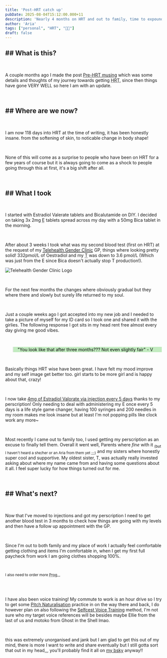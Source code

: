 ```yaml
---
title: 'Post-HRT catch up'
pubDate: 2025-08-04T15:12:00.000+11
description: 'Nearly 4 months on HRT and out to family, time to expound'
author: 'Aria'
tags: ["personal", "HRT", "🏳️‍⚧️"]
draft: false
---
```


<h2 class="text-2xl"><strong>## What is this?</strong></h2>

<br />

A couple months ago I made the post <a href="https://aria.coffee/posts/post-2/" target="_blank">Pre-HRT musing</a> which was some details and thoughts of my journey towards getting <abbr title="Hormone Replacement Therapy">HRT</abbr>, since then things have gone VERY WELL so here I am with an update.

<br />


<h2 class="text-2xl"><strong>## Where are we now?</strong></h2>

<br />

I am now 118 days into HRT at the time of writing, it has been honestly insane. from the softening of skin, to noticable change in body shape!

<br />

None of this will come as a surprise to people who have been on HRT for a few years of course but it is always going to come as a shock to people going through this at first, it's a big shift after all.

<br />

<h2 class="text-2xl"><strong>## What I took</strong></h2>

<br />

I started with Estradiol Valerate tablets and Bicalutamide on DIY. I decided on taking 3x 2mg <abbr title="Estrogen">E</abbr> tablets spread across my day with a 50mg Bica tablet in the morning.

<br />

After about 3 weeks I took what was my second blood test (first on HRT) at the request of my <abbr title="I HIGHLY recomend them if you're in Australia btw">[Telehealth Gender Clinic](https://www.ttgc.com.au)</abbr> GP, things where looking pretty solid! 332pmol/L of Oestradiol and my <abbr title="Testosterone">T</abbr> was down to 3.6 pmol/L (Which was just from the E since Bica doesn't actually stop T production!).

![Telehealth Gender Clinic Logo](https://www.ttgc.com.au/uploads/1/2/6/6/126647645/weebly-title_orig.jpg)

<br />

For the next few months the changes where obviously gradual but they where there and slowly but surely life returned to my soul.

<br />

Just a couple weeks ago I got accepted into my new job and I needed to take a picture of myself for my ID card so I took one and shared it with the girlies. The following response I got sits in my head rent free almost every day giving me good vibes.

<br />

<blockquote style="background-color: #C2EBC0; color: rgb(10 10 10);" class="p-2">"You look like that after three months??? Not even slightly fair" - V</blockquote>

<br />

Basically things HRT wise have been great. I have felt my mood improve and my self image get better too. girl starts to be more girl and is happy about that, crazy!

<br />

I now take [4mg of Estradiol Valorate via injection every 5 days](https://estrannai.se/#i0_cu,4,5,1-4,5,1-4,5,1-4,5,1-4,5,1-4,5,1_c,4,5,1) thanks to my perscription! Only needing to deal with administering my E once every 5 days is a life style game changer, having 100 syringes and 200 needles in my room makes me look insane but at least I'm not popping pills like clock work any more~

<br />

Most recently I came out to family too, I used getting my perscription as an excuse to finally tell them. Overall it went well, Parents where *fine* with it <sub>(but I haven't heard a she/her or an Aria from them yet ;;;)</sub> and my sisters where honestly super cool and supportive. My oldest sister, T, was actually really invested asking about where my name came from and having some questions about it all. I feel super lucky for how things turned out for me.

<br />

<h2 class="text-2xl"><strong>## What's next?</strong></h2>

<br />

Now that I've moved to injections and got my perscription I need to get another blood test in 3 months to check how things are going with my levels and then have a follow up appointment with the GP.

<br />

Since I'm out to both family and my place of work I actually feel comfortable getting clothing and items I'm comfortable in, when I get my first full paycheck from work I am going clothes shopping 100%.

<br />

<sub> I also need to order more <abbr title="Progesterone">Prog</abbr>,,,</sub>

<br />
<br />

I have also been voice training! My commute to work is an hour drive so I try to get some [Pitch Naturalisation](https://wiki.sumianvoice.com/wiki/pages/PIPM/) practice in on the way there and back, I do however plan on also following the [Selfcest Voice Training](https://whtwnd.com/isuggest.selfce.st/3luwj44eyei2n) method, I'm not sure who my target voice references will be besides maybe Ellie from the last of us and motoko from Ghost in the Shell lmao.

<br />

this was extremely unorganised and jank but I am glad to get this out of my mind, there is more I want to write and share eventually but I still gotta sort that out in my head,,, you'll probably find it all on [my bsky](https://bsky.app/profile/did:plc:valun42etpm73we7bgyh64ge) anyway!!